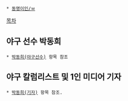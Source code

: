  * [[동명이인/ㅂ]]

[[목차]]
== 야구 선수 박동희 ==
 * [[박동희(야구선수)]] 항목 참조

== 야구 칼럼리스트 및 1인 미디어 기자 ==
 * [[박동희(기자)]] 항목 참조.
